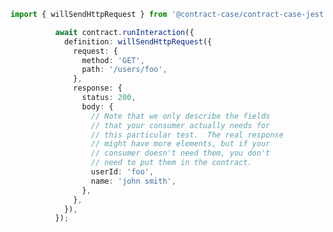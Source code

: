 ```ts
import { willSendHttpRequest } from '@contract-case/contract-case-jest';

          await contract.runInteraction({
            definition: willSendHttpRequest({
              request: {
                method: 'GET',
                path: '/users/foo',
              },
              response: {
                status: 200,
                body: {
                  // Note that we only describe the fields
                  // that your consumer actually needs for
                  // this particular test.  The real response
                  // might have more elements, but if your
                  // consumer doesn't need them, you don't
                  // need to put them in the contract.
                  userId: 'foo',
                  name: 'john smith',
                },
              },
            }),
          });
```
